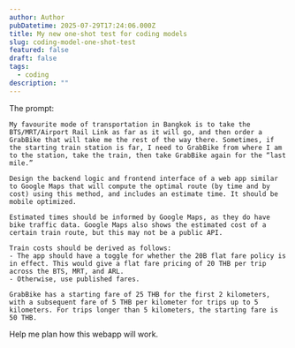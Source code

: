 ```yaml
---
author: Author
pubDatetime: 2025-07-29T17:24:06.000Z
title: My new one-shot test for coding models
slug: coding-model-one-shot-test
featured: false
draft: false
tags:
  - coding
description: ""
---
```


The prompt:

```
My favourite mode of transportation in Bangkok is to take the BTS/MRT/Airport Rail Link as far as it will go, and then order a GrabBike that will take me the rest of the way there. Sometimes, if the starting train station is far, I need to GrabBike from where I am to the station, take the train, then take GrabBike again for the “last mile.”

Design the backend logic and frontend interface of a web app similar to Google Maps that will compute the optimal route (by time and by cost) using this method, and includes an estimate time. It should be mobile optimized.

Estimated times should be informed by Google Maps, as they do have bike traffic data. Google Maps also shows the estimated cost of a certain train route, but this may not be a public API.

Train costs should be derived as follows:
- The app should have a toggle for whether the 20B flat fare policy is in effect. This would give a flat fare pricing of 20 THB per trip across the BTS, MRT, and ARL.
- Otherwise, use published fares.

GrabBike has a starting fare of 25 THB for the first 2 kilometers, with a subsequent fare of 5 THB per kilometer for trips up to 5 kilometers. For trips longer than 5 kilometers, the starting fare is 50 THB.
```

Help me plan how this webapp will work.
